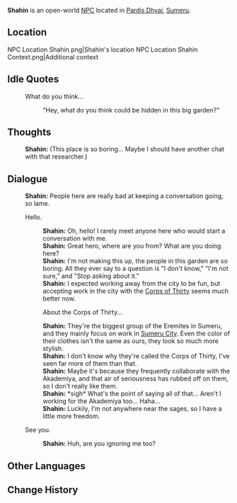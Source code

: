 {{Character Infobox
|type             = Open-World NPC
|image            = NPC Shahin.png
|region           = Sumeru
|location         = Sumeru
|affiliation      = The Eremites
|title            = Eremite Mercenary

|ancestry         = <!-- Clan/family -->
|father           = 
|mother           = 
|spouse           = 
|sibling          = 
|child            = 
|relative         = 

|voiceEN          = 
|voiceCN          = 
|voiceJP          = 
}}
'''Shahin''' is an open-world [[NPC]] located in [[Pardis Dhyai]], [[Sumeru]].

==Location==
<gallery>
NPC Location Shahin.png|Shahin's location
NPC Location Shahin Context.png|Additional context
</gallery>
<!--
==Profile==
Detailed story/lore information goes here.
''(To be added.)''

===Appearance===
Keep appearance section short and concise. Limit to 2 paragraphs with 3-4 sentences each.
''(To be added.)''

==Quests and Events==
{{Quests and Events}}
-->
==Idle Quotes==
{{Dialogue Start}}
: {{DIcon|Idle}} What do you think...
:: {{A|VO Shahin 01.ogg}} "Hey, what do you think could be hidden in this big garden?"
{{Dialogue End}}

==Thoughts==
{{All Schemes to Know Explanation|name=Shahin}}
{{Dialogue Start}}
:{{A|VO Shahin All Schemes to Know 01.ogg}} '''Shahin:''' (This place is so boring... Maybe I should have another chat with that researcher.)
{{Dialogue End}}

==Dialogue==
{{Dialogue Start}}
:'''Shahin:''' People here are really bad at keeping a conversation going, so lame.
:{{DIcon}} Hello.
::'''Shahin:''' Oh, hello! I rarely meet anyone here who would start a conversation with me.
::'''Shahin:''' Great hero, where are you from? What are you doing here?
::'''Shahin:''' I'm not making this up, the people in this garden are so boring. All they ever say to a question is "I don't know," "I'm not sure," and "Stop asking about it."
::'''Shahin:''' I expected working away from the city to be fun, but accepting work in the city with the [[Corps of Thirty]] seems much better now.
::{{DIcon}} About the Corps of Thirty...
::'''Shahin:''' They're the biggest group of the Eremites in Sumeru, and they mainly focus on work in [[Sumeru City]]. Even the color of their clothes isn't the same as ours, they look so much more stylish.
::'''Shahin:''' I don't know why they're called the Corps of Thirty, I've seen far more of them than that.
::'''Shahin:''' Maybe it's because they frequently collaborate with the Akademiya, and that air of seriousness has rubbed off on them, so I don't really like them.
::'''Shahin:''' *sigh* What's the point of saying all of that... Aren't I working for the Akademiya too... Haha...
::'''Shahin:''' Luckily, I'm not anywhere near the sages, so I have a little more freedom.
:{{DIcon}} See you.
::'''Shahin:''' Huh, are you ignoring me too?
{{Dialogue End}}
<!--
==Event Dialogue==
===Event Name===
{{Dialogue Start}}
:'''{{subst:PAGENAME}}:'''
{{Dialogue End}}

==Trivia==
* 
-->

==Other Languages==
{{Other Languages
|default_hidden = 1
|en      = Shahin
|zhs     = 沙欣
|zhs_rm  = Shāxīn
|zht     = 沙欣
|zht_rm  = Shāxīn
|ja      = シャーヒーン
|ja_rm   = Shaahiin
|ko      = 샤힌
|es      = Shahin
|fr      = Shahin
|ru      = Шахин
|th      = Shahin
|vi      = Shahin
|de      = Shahin
|id      = Shahin
|pt      = Shahin
|tr      = Shahin
|it      = Shahin
}}

==Change History==
{{Change History|3.0}}
<!--
==References==
{{Reflist}}
-->